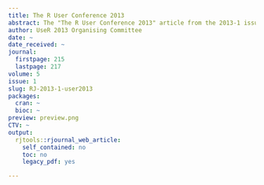 ```yaml
---
title: The R User Conference 2013
abstract: The "The R User Conference 2013" article from the 2013-1 issue.
author: UseR 2013 Organising Committee
date: ~
date_received: ~
journal:
  firstpage: 215
  lastpage: 217
volume: 5
issue: 1
slug: RJ-2013-1-user2013
packages:
  cran: ~
  bioc: ~
preview: preview.png
CTV: ~
output:
  rjtools::rjournal_web_article:
    self_contained: no
    toc: no
    legacy_pdf: yes

---
```

